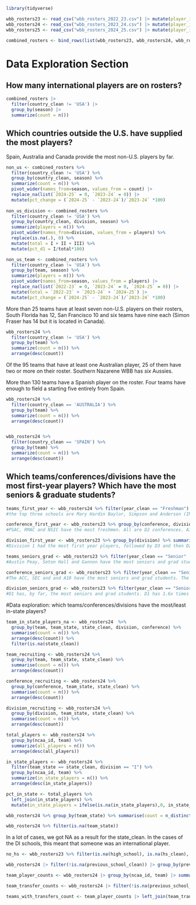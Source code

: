 ```r
library(tidyverse)
```

```r
wbb_rosters23 <- read_csv("wbb_rosters_2022_23.csv") |> mutate(player_id = as.character(player_id))
wbb_rosters24 <- read_csv("wbb_rosters_2023_24.csv") |> mutate(player_id = as.character(player_id))
wbb_rosters25 <- read_csv("wbb_rosters_2024_25.csv") |> mutate(player_id = as.character(player_id))

combined_rosters <- bind_rows(list(wbb_rosters23, wbb_rosters24, wbb_rosters25))
```

# Data Exploration Section


## How many international players are on rosters?

```r
combined_rosters |> 
  filter(country_clean != 'USA') |> 
  group_by(season) |> 
  summarize(count = n())
```



## Which countries outside the U.S. have supplied the most players?

Spain, Australia and Canada provide the most non-U.S. players by far.

```r
non_us <- combined_rosters %>% 
  filter(country_clean != 'USA') %>% 
  group_by(country_clean, season) %>% 
  summarize(count = n()) %>% 
  pivot_wider(names_from=season, values_from = count) |> 
  replace_na(list(`2024-25` = 0, `2023-24` = 0)) |> 
  mutate(pct_change = (`2024-25` - `2023-24`)/`2023-24` *100)
  
non_us_division <- combined_rosters %>% 
  filter(country_clean != 'USA') %>% 
  group_by(country_clean, division, season) %>% 
  summarize(players = n()) %>% 
  pivot_wider(names_from=division, values_from = players) %>% 
  replace(is.na(.), 0) %>% 
  mutate(total = I + II + III) %>% 
  mutate(pct_d1 = I/total*100)

non_us_team <- combined_rosters %>% 
  filter(country_clean != 'USA') %>% 
  group_by(team, season) %>% 
  summarize(players = n()) %>% 
  pivot_wider(names_from=season, values_from = players) |> 
  replace_na(list(`2022-23` = 0, `2023-24` = 0, `2024-25` = 0)) |> 
  mutate(total = `2022-23` + `2023-24` + `2024-25`) |> 
  mutate(pct_change = (`2024-25` - `2023-24`)/`2023-24` *100)
```
More than 25 teams have at least seven non-U.S. players on their rosters, South Florida has 12, San Francisco 10 and six teams have nine each (Simon Fraser has 14 but it is located in Canada).

```r
wbb_rosters24 %>% 
  filter(country_clean != 'USA') %>% 
  group_by(team) %>% 
  summarize(count = n()) %>% 
  arrange(desc(count))
```



Of the 95 teams that have at least one Australian player, 25 of them have two or more on their roster. Southern Nazarene WBB has _six_ Aussies.

More than 130 teams have a Spanish player on the roster. Four teams have enough to field a starting five entirely from Spain.

```r
wbb_rosters24 %>% 
  filter(country_clean == 'AUSTRALIA') %>% 
  group_by(team) %>% 
  summarize(count = n()) %>% 
  arrange(desc(count))


wbb_rosters24 %>% 
  filter(country_clean == 'SPAIN') %>% 
  group_by(team) %>% 
  summarize(count = n()) %>% 
  arrange(desc(count))

```




## Which teams/conferences/divisions have the most first-year players? Which have the most seniors & graduate students?

```r
teams_first_year <- wbb_rosters24 %>% filter(year_clean == "Freshman") %>% group_by(team, division) %>% summarise(count = n()) %>% arrange(desc(count))
#the top three schools are Mary Hardin Baylor, Simpson and Anderson (IN). The D1 school with the most freshmen is Northern Colorado

conference_first_year <- wbb_rosters23 %>% group_by(conference, division) %>% summarise(count = n()) %>% arrange(desc(count))
#PSAC, RMAC and NSIC have the most freshmen. All are D2 conferences. A10 is the fourth most, and the D1 conference with the most freshmen

division_first_year <- wbb_rosters23 %>% group_by(division) %>% summarise(count = n()) %>% arrange(desc(count))
#Division 1 had the most first year players, followed by D3 and then D2. 

teams_seniors_grad <- wbb_rosters23 %>% filter(year_clean == "Senior" | year_clean == "Graduate Student" | year_clean == "Sixth Year" | year_clean == "Fifth Year") %>% group_by(team, division) %>% summarise(count = n()) %>% arrange(desc(count))
#Austin Peay, Seton Hall and Gannon have the most seniors and grad students. The top two are D1 schools.

conference_seniors_grad <- wbb_rosters23 %>% filter(year_clean == "Senior" | year_clean == "Graduate Student" | year_clean == "Sixth Year" | year_clean == "Fifth Year") %>% group_by(conference, division) %>% summarise(count = n()) %>% arrange(desc(count))
#The ACC, SEC and and A10 have the most seniors and grad students. The top seven conferences by seniors and grad students are all D1 conferences. 

division_seniors_grad <- wbb_rosters23 %>% filter(year_clean == "Senior" | year_clean == "Graduate Student" | year_clean == "Sixth Year" | year_clean == "Fifth Year") %>% group_by(division) %>% summarise(count = n()) %>% arrange(desc(count))
#D1 has, by far, the most seniors and grad students. D1 has 1.6x times as many seniors and grad students as D3 (second most). 
```

#Data exploration: which teams/conferences/divisions have the most/least in-state players?
```r
team_in_state_players_na <- wbb_rosters24  %>%
  group_by(team, team_state, state_clean, division, conference) %>%
  summarise(count = n()) %>%
  arrange(desc(count)) %>%
  filter(is.na(state_clean))

team_recruiting <- wbb_rosters24 %>%
  group_by(team, team_state, state_clean) %>%
  summarise(count = n()) %>%
  arrange(desc(count))

conference_recruiting <- wbb_rosters24 %>%
  group_by(conference, team_state, state_clean) %>%
  summarise(count = n()) %>%
  arrange(desc(count))

division_recruiting <- wbb_rosters24 %>%
  group_by(division, team_state, state_clean) %>%
  summarise(count = n()) %>%
  arrange(desc(count))

total_players <- wbb_rosters24 %>% 
  group_by(ncaa_id, team) %>% 
  summarize(all_players = n()) %>% 
  arrange(desc(all_players))

in_state_players <- wbb_rosters24 %>% 
  filter(team_state == state_clean, division == "I") %>% 
  group_by(ncaa_id, team) %>% 
  summarize(in_state_players = n()) %>% 
  arrange(desc(in_state_players))

pct_in_state <- total_players %>% 
  left_join(in_state_players) %>% 
  mutate(in_state_players = ifelse(is.na(in_state_players),0, in_state_players))

wbb_rosters24 %>% group_by(team_state) %>% summarise(count = n_distinct(team)) %>% arrange(desc(count))

wbb_rosters24 %>% filter(is.na(team_state))
```

In a lot of cases, we got NA as a result for the state_clean. In the cases of the DI schools, this meant that someone was an international player. 

```r
no_hs <- wbb_rosters23 %>% filter(is.na(high_school), is.na(hs_clean), country_clean == 'USA')
```


```r
wbb_rosters24 |> filter(!is.na(previous_school_clean)) |> group_by(previous_school_clean) |> summarise(count = n()) |> arrange(desc(count))
```

```r
team_player_counts <- wbb_rosters24 |> group_by(ncaa_id, team) |> summarise(players = n())

team_transfer_counts <- wbb_rosters24 |> filter(!is.na(previous_school_clean)) |> group_by(ncaa_id, team) |> summarise(transfers = n())

teams_with_transfers_count <- team_player_counts |> left_join(team_transfer_counts) |> mutate(transfers = if_else(is.na(transfers), 0, transfers)) |> mutate(pct = transfers/players*100)

```


